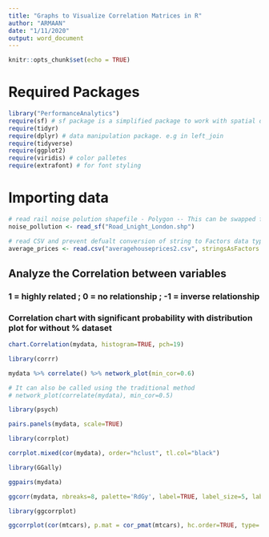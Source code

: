 ```yaml
---
title: "Graphs to Visualize Correlation Matrices in R"
author: "ARMAAN"
date: "1/11/2020"
output: word_document
---
```


```r
knitr::opts_chunk$set(echo = TRUE)
```

# Required Packages

```r
library("PerformanceAnalytics")
require(sf) # sf package is a simplified package to work with spatial data
require(tidyr)
require(dplyr) # data manipulation package. e.g in left_join
require(tidyverse)
require(ggplot2)
require(viridis) # color palletes
require(extrafont) # for font styling
```


# Importing data

```r
# read rail noise polution shapefile - Polygon -- This can be swapped for the road data
noise_pollution <- read_sf("Road_Lnight_London.shp")

# read CSV and prevent defualt conversion of string to Factors data type
average_prices <- read.csv("averagehouseprices2.csv", stringsAsFactors = F)

```

## Analyze the Correlation between variables 

### 1 = highly related ; 0 = no relationship ; -1 = inverse relationship

### Correlation chart with significant probability with distribution plot for without % dataset
```r
chart.Correlation(mydata, histogram=TRUE, pch=19)
```

```r
library(corrr)

mydata %>% correlate() %>% network_plot(min_cor=0.6)

# It can also be called using the traditional method
# network_plot(correlate(mydata), min_cor=0.5)
```

```r
library(psych)

pairs.panels(mydata, scale=TRUE)
```

```r
library(corrplot)

corrplot.mixed(cor(mydata), order="hclust", tl.col="black")
```

```r
library(GGally)

ggpairs(mydata)
```

```r
ggcorr(mydata, nbreaks=8, palette='RdGy', label=TRUE, label_size=5, label_color='white')
```

```r
library(ggcorrplot)

ggcorrplot(cor(mtcars), p.mat = cor_pmat(mtcars), hc.order=TRUE, type='lower')
```

```r

```

